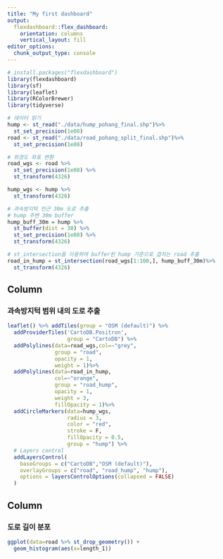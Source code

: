 ---
title: "My first dashboard"
output: 
  flexdashboard::flex_dashboard:
    orientation: columns
    vertical_layout: fill
editor_options: 
  chunk_output_type: console
---

```{r setup, include=FALSE}
# install.packages("flexdashboard")
library(flexdashboard)
library(sf)
library(leaflet)
library(RColorBrewer)
library(tidyverse)
```

```{r, include=FALSE}
# 데이터 읽기
hump <- st_read("./data/hump_pohang_final.shp")%>%
  st_set_precision(1e08)
road <- st_read("./data/road_pohang_split_final.shp")%>%
  st_set_precision(1e08)

# 위경도 좌표 변환
road_wgs <- road %>%
  st_set_precision(1e08) %>% 
  st_transform(4326)

hump_wgs <- hump %>% 
  st_transform(4326)

# 과속방지턱 인근 30m 도로 추출
# hump 주변 30m buffer
hump_buff_30m = hump %>% 
  st_buffer(dist = 30) %>%
  st_set_precision(1e08) %>% 
  st_transform(4326)

# st_intersection을 이용하여 buffer된 hump 기준으로 겹치는 road 추출
road_in_hump = st_intersection(road_wgs[1:100,], hump_buff_30m)%>% 
  st_transform(4326)
```

Column {data-width=350}
-----------------------------------------------------------------------

### 과속방지턱 범위 내의 도로 추출

```{r}
leaflet() %>% addTiles(group = "OSM (default)") %>% 
  addProviderTiles('CartoDB.Positron',
                   group = "CartoDB") %>% 
  addPolylines(data=road_wgs,col=~"grey", 
               group = "road",
               opacity = 1,
               weight = 1)%>%
  addPolylines(data=road_in_hump,
               col=~"orange", 
               group = "road_hump",
               opacity = 1,
               weight = 3,
               fillOpacity = 1)%>%
  addCircleMarkers(data=hump_wgs,
                   radius = 3,
                   color = "red",
                   stroke = F,
                   fillOpacity = 0.5, 
                   group = "hump") %>%
  # Layers control
  addLayersControl(
    baseGroups = c("CartoDB","OSM (default)"),
    overlayGroups = c("road", "road_hump", "hump"),
    options = layersControlOptions(collapsed = FALSE)
  )
```


Column {data-width=250}
-----------------------------------------------------------------------

### 도로 길이 분포

```{r}
ggplot(data=road %>% st_drop_geometry()) +
  geom_histogram(aes(x=length_1))
```

